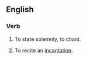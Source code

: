 ==English==

===Verb===
{{en-verb}}

# {{rare}} To state solemnly, to chant.
# To recite an [[incantation]].